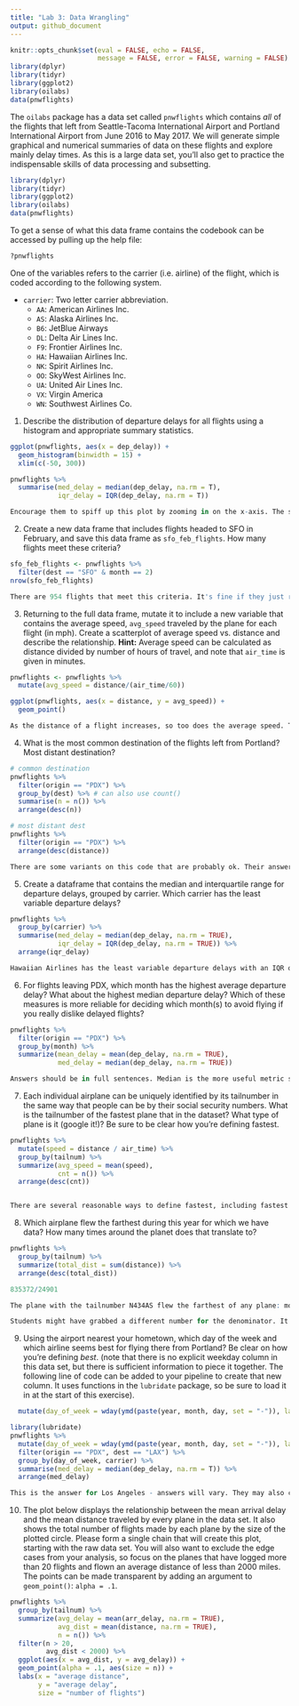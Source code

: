 ```yaml
---
title: "Lab 3: Data Wrangling"
output: github_document
---
```


```r
knitr::opts_chunk$set(eval = FALSE, echo = FALSE,
                      message = FALSE, error = FALSE, warning = FALSE)
library(dplyr)
library(tidyr)
library(ggplot2)
library(oilabs)
data(pnwflights)
```

The `oilabs` package has a data set called `pnwflights` which contains *all* of the flights that 
left from Seattle-Tacoma International Airport and Portland International Airport from June 2016 to May 2017.
We will generate simple graphical and numerical summaries of data on these flights and explore mainly delay times.
As this is a large data set, you'll also get to practice the indispensable skills of data processing 
and subsetting.

```r
library(dplyr)
library(tidyr)
library(ggplot2)
library(oilabs)
data(pnwflights)
```

To get a sense of what this data frame contains the codebook
can be accessed by pulling up the help file:

```r
?pnwflights
```

One of the variables refers to the carrier (i.e. airline) of the flight, which 
is coded according to the following system.

- `carrier`: Two letter carrier abbreviation.
    + `AA`:      American Airlines Inc.
    + `AS`:        Alaska Airlines Inc.
    + `B6`:             JetBlue Airways
    + `DL`:        Delta Air Lines Inc.
    + `F9`:      Frontier Airlines Inc.
    + `HA`:      Hawaiian Airlines Inc.
    + `NK`:        Spirit Airlines Inc.
    + `OO`:       SkyWest Airlines Inc.
    + `UA`:       United Air Lines Inc.
    + `VX`:              Virgin America
    + `WN`:      Southwest Airlines Co.
    


1.  Describe the distribution of departure delays for all flights using a histogram and appropriate summary statistics. 

```r
ggplot(pnwflights, aes(x = dep_delay)) + 
  geom_histogram(binwidth = 15) +
  xlim(c(-50, 300))

pnwflights %>%
  summarise(med_delay = median(dep_delay, na.rm = T),
            iqr_delay = IQR(dep_delay, na.rm = T))

Encourage them to spiff up this plot by zooming in on the x-axis. The statistical summaries should be median and IQR since it's a skewed distribution. The shape they should describe as unimodal and right skewed.
```


2. Create a new data frame that includes flights headed to SFO in February, and save this data frame as
`sfo_feb_flights`. How many flights meet these criteria?

```r
sfo_feb_flights <- pnwflights %>%
  filter(dest == "SFO" & month == 2)
nrow(sfo_feb_flights)

There are 954 flights that meet this criteria. It's fine if they just read it off of the dimensions in the environment pane in RStudio, but encourage them to code it with something like `nrow()`.*\
```

3.  Returning to the full data frame, mutate it to include a new variable that contains the 
average speed, `avg_speed` traveled by the plane for each flight (in mph).
Create a scatterplot of average speed vs. distance and describe the relationship.
**Hint:** Average speed can be calculated as distance divided by
number of hours of travel, and note that `air_time` is given in minutes.

```r
pnwflights <- pnwflights %>%
  mutate(avg_speed = distance/(air_time/60))

ggplot(pnwflights, aes(x = distance, y = avg_speed)) + 
  geom_point()

As the distance of a flight increases, so too does the average speed. The increase is roughly quadradratic in shape and levels out at an average maximum around 500 mph. Good job if they add alpha transparency.
```

4.  What is the most common destination of the flights left from Portland? 
Most distant destination? 

```r
# common destination
pnwflights %>% 
  filter(origin == "PDX") %>%
  group_by(dest) %>% # can also use count()
  summarise(n = n()) %>%
  arrange(desc(n))

# most distant dest
pnwflights %>% 
  filter(origin == "PDX") %>%
  arrange(desc(distance))

There are some variants on this code that are probably ok. Their answer should also provide full sentence answers, including saying the actual name of the airports (San Francisco and Lihue).
```

5.  Create a dataframe that contains the median and interquartile range for departure delays, grouped by carrier. Which carrier has the least variable departure delays?

```r
pnwflights %>%
  group_by(carrier) %>%
  summarise(med_delay = median(dep_delay, na.rm = TRUE), 
            iqr_delay = IQR(dep_delay, na.rm = TRUE)) %>%
  arrange(iqr_delay)

Hawaiian Airlines has the least variable departure delays with an IQR of 7 minutes.
```

6. For flights leaving PDX, which month has the highest average departure delay? What about the highest median departure delay? Which of these measures is more reliable for deciding which month(s) to avoid flying if you really dislike delayed flights?

```r
pnwflights %>%
  filter(origin == "PDX") %>%
  group_by(month) %>%
  summarize(mean_delay = mean(dep_delay, na.rm = TRUE),
            med_delay = median(dep_delay, na.rm = TRUE))

Answers should be in full sentences. Median is the more useful metric since delays are heavily right skewed. They might point out that the winter months do have much higher means, suggesting the presence of high outliers.
```

7. Each individual airplane can be uniquely identified by its tailnumber in the same way that people can be by their social security numbers. What is the tailnumber of the fastest plane that in the dataset? What type of plane is it (google it!)? Be sure to be clear how you're defining fastest.

```r
pnwflights %>%
  mutate(speed = distance / air_time) %>%
  group_by(tailnum) %>%
  summarize(avg_speed = mean(speed),
            cnt = n()) %>%
  arrange(desc(cnt))


There are several reasonable ways to define fastest, including fastest average time and fastest single flights. 
```


8. Which airplane flew the farthest during this year for which we have data? How many times around the planet does that translate to?

```r
pnwflights %>%
  group_by(tailnum) %>%
  summarize(total_dist = sum(distance)) %>%
  arrange(desc(total_dist))

835372/24901

The plane with the tailnumber N434AS flew the farthest of any plane: more than 33 times around the planet.

Students might have grabbed a different number for the denominator. It's fine if it's slightly different, but if it looks like it is in km, then its wrong because the numerator is in miles.
```


9.  Using the airport nearest your hometown, which day of the week and which airline seems best for 
flying there from Portland? Be clear on how you're defining *best*. (note that there is no explicit weekday 
column in this data set, but there is sufficient information to piece it together. The following line of code 
can be added to your pipeline to create that new column. It uses functions in the `lubridate` package, so be 
sure to load it in at the start of this exercise).

```r
  mutate(day_of_week = wday(ymd(paste(year, month, day, set = "-")), label = T))
```

```r
library(lubridate)
pnwflights %>%
  mutate(day_of_week = wday(ymd(paste(year, month, day, set = "-")), label = T)) %>%
  filter(origin == "PDX", dest == "LAX") %>%
  group_by(day_of_week, carrier) %>%
  summarise(med_delay = median(dep_delay, na.rm = T)) %>%
  arrange(med_delay)

This is the answer for Los Angeles - answers will vary. They may also come up with a different notion of "best" (here I used median departure delay) and they may do the grouping differently: decide on best first for one category, then separately for the other category.
```

10.  The plot below displays the relationship between the mean arrival 
delay and the mean distance traveled by every plane in the data set. 
It also shows the total number of flights made by each plane by the 
size of the plotted circle. Please form a single chain that will 
create this plot, starting with the raw data set. You will also want 
to exclude the edge cases from your analysis, so focus on the
planes that have logged more than 20 flights and flown an average
distance of less than 2000 miles. The points can be made transparent 
by adding an argument to `geom_point()`: `alpha = .1`.

```r
pnwflights %>%
  group_by(tailnum) %>%
  summarize(avg_delay = mean(arr_delay, na.rm = TRUE),
            avg_dist = mean(distance, na.rm = TRUE),
            n = n()) %>%
  filter(n > 20,
         avg_dist < 2000) %>%
  ggplot(aes(x = avg_dist, y = avg_delay)) + 
  geom_point(alpha = .1, aes(size = n)) +
  labs(x = "average distance", 
       y = "average delay",
       size = "number of flights")
```

